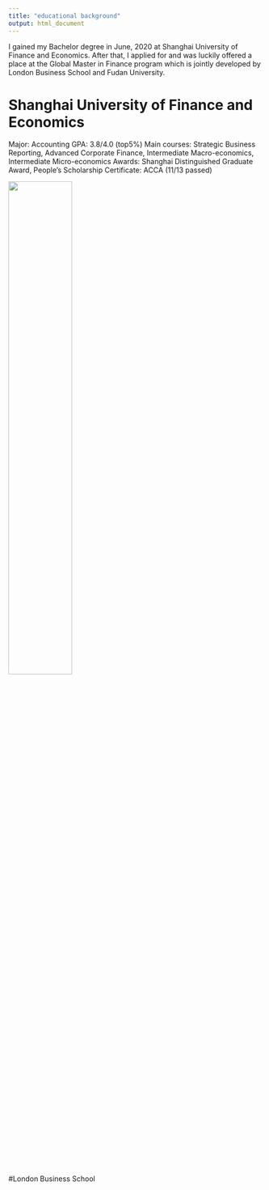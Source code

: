 ```yaml
---
title: "educational background"
output: html_document
---
```


I gained my Bachelor degree in June, 2020 at Shanghai University of Finance and Economics. After that, I applied for and was luckily offered a place at the Global Master in Finance program which is jointly developed by London Business School and Fudan University. 


# Shanghai University of Finance and Economics
Major: Accounting
GPA: 3.8/4.0 (top5%)
Main courses: Strategic Business Reporting, Advanced Corporate Finance, Intermediate Macro-economics, Intermediate Micro-economics
Awards:  Shanghai Distinguished Graduate Award, People's Scholarship
Certificate: ACCA (11/13 passed)

![](02.jpg){height=50%, width=50%}

#London Business School

